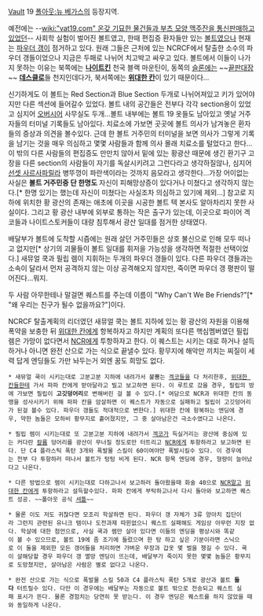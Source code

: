 [[Vault]] 19
[[폴아웃:뉴 베가스]]의 등장지역.

예전에는 --[[wiki:"vat19.com" 온갖 기묘한 물건들과 부츠 모양 맥주잔을 통신판매하고 있었던]]-- 사회학 실험이 벌어진 볼트였고, 한때 편집증 환자들만 있는 [[볼트]]였으나 현재는 [[파우더 갱]]이 점거하고 있다. 원래 그들은 근처에 있는 NCRCF에서 탈출한 소수의 파우더 갱들이었으나 지금은 두패로 나뉘어 치고박고 싸우고 있다. 볼트에서 이들이 나가지 못하는 이유는 북쪽에는 '''[[나이트킨]]''' 천국 블랙 마운틴이, 동쪽의 [[슬론]]에는 ~~[[끝판대장]]~~ '''[[데스클로]]'''들 천지인데다가, 북서쪽에는 '''[[위대한 칸]]'''이 있기 때문이다...

신기하게도 이 볼트는 Red Section과 Blue Section 두개로 나뉘어져있고 키가 있어야지만 다른 섹션에 들어갈수 있었다. 볼트 내의 공간들은 전부다 각각 section용이 있었고 심지어 [[오버시어]] 사무실도 두개...볼트 내부에는 볼트 19 옷들도 남아있고 옛날 거주자들의 터미널 기록들도 남아있다. 치료소에 가보면 곳곳에 볼트 의사가 남겨놓은 환자들의 증상과 의견을 볼수있다. 근데 한 볼트 거주민의 터미널을 보면 의사가 그렇게 기록을 남기는 것을 매우 의심하고 몇몇 사람들과 함께 의사 몰래 치료소를 털었다고 한다...이 밖의 다른 사람들의 편집증도 만만치 않아서 밑에 있는 황광산 때문에 생긴 환기구 고장을 다른 section의 사람들이 자기를 독살시키려고 그런다라고 생각하질않나, 심지어 [[선셋 사르사파릴라]] 병뚜껑이 파란색이라는 것까지 음모라고 생각한다...가장 어이없는 사실은 '''볼트 거주민중 단 한명도''' 자신이 피해망상증이 있다거나 미쳤다고 생각하지 않는다.[* 한명 있기는 했는데 자신이 미쳤다는 사실조차 의심하고 있기에 제외...] 참고로 지하에 위치한 황 광산의 존재는 애초에 이곳을 시공한 볼트 텍 본사도 알아차리지 못한 사실이다. 그리고 황 광산 내부에 외부로 통하는 작은 출구가 있는데, 이곳으로 파이어 겍코들과 나이트스토커들이 대량 침투해서 광산 일대를 점거한 상태였다.

배달부가 볼트에 도착할 시즘에는 원래 살던 거주민들은 상호 불신으로 인해 모두 떠나고 없지만[* 상기의 괴물들이 볼트 일대를 휘저을 가능성을 생각하면 적절한 선택이었다.] 새뮤얼 쿡과 필립 렘이 지휘하는 두개의 파우더 갱들이 있다. 다른 파우더 갱들과는 소속이 달라서 먼저 공격하지 않는 이상 공격해오지 않지만, 죽이면 파우더 갱 평판이 떨어진다...뭐지.

두 사람 아무한테나 말걸면 퀘스트를 주는데 이름이 "Why Can't We Be Friends?"[* "왜 우리는 친구가 될수 없을까요?"]이다.

NCRCF 탈출계획의 리더였던 새뮤얼 쿡는 볼트 지하에 있는 황 광산의 자원을 이용해 폭약을 보충한 뒤 [[위대한 칸]]에게 항복하자고 하지만 계획의 또다른 핵심멤버였던 필립 렘은 가망이 없다면서 [[NCR]]에게 투항하자고 한다. 이 퀘스트는 시키는 대로 하거나 설득하거나 아니면 완전 산으로 가는 식으로 끝낼수 있다. 황무지에 해악만 끼치는 찌질이 세력 답게 엔딩들도 가만 놔두는거 외엔 꿈도 희망도 없다. 

 * 새뮤얼 쿡이 시키는대로 고분고분 지하에 내려가서 불뿜는 [[겍코]]들을 다 처리한후, [[위대한 칸]]들한테 가서 파파 칸에게 받아달라고 빌고 보고하면 된다. 이 루트로 갔을 경우, 필립의 방에 가보면 필립이 '''고깃덩어리'''로 변해버린 걸 볼 수 있다.[* 여담으로 NCR과 위대한 칸의 동맹을 성사시키기 위해 파파 칸을 암살하면 이 퀘스트가 자동으로 실패하고 필립이 고깃덩어리가 된걸 볼수 있다. 파우더 갱들도 적대적으로 변한다.] 위대한 칸에 항복하는 엔딩에 경우, 약한 놈들은 모하비 황무지로 흩어졌지만, 그 중 살아남은건 극소수였다고 나온다.

 * 필립 렘이 시키는대로 또 고분고분 지하에 내려가서 [[겍코]]가 득실거리는 광산에 중심에 있는 커다란 [[칼륨]] 덩어리를 광산이 무너질 정도로만 터트리고 [[NCR]]에게 투항하라고 보고하면 된다. 단 C4 플라스틱 폭탄 3개와 폭발물 스킬이 60이여야만 폭발시킬수 있다. 이 경우에는 전부 다 투항하러 떠나서 볼트가 텅텅 비게 된다. NCR 항목 엔딩에 경우, 형량이 늘어났다고 나온다. 

 * 다른 방법으로 렘이 시키는대로 다하고나서 보고하러 돌아왔을때 화술 40으로 [[NCR]]말고 [[위대한 칸]]에게 투항하라고 설득할수있다. 파파 칸에게 부탁하고나서 다시 돌아와 보고하면 퀘스트 성공. ~~폴아웃 공식 [[셔틀]]~~

 * 물론 이도 저도 귀찮다면 모조리 학살하면 된다. 파우더 갱 자체가 3류 양아치 집단이라 그런지 관련된 유니크 템이나 도전과제 따윈없으니 퀘스트 실패해도 게임상 아무런 지장 없다. 학살에 대한 첨언으로, 사실 쿡과 렘만 살아 있다면 이들의 엔딩을 평상시와 똑같이 볼 수 있으므로, 볼트 19에 좀 조기에 들렀으며 한 탕 하고 싶은 기분이라면 스닉으로 이 둘을 제외한 모든 갱어들을 처리하면 가벼운 무장과 갑옷 몇 벌을 챙길 수 있다. 쿡이 살해당할 경우 파우더 갱 멸망 엔딩이 뜨는데, 배달부가 죽이지 못한 몇몇 놈들은 황무지로 도망쳤지만, 살아남은 사람은 별로 없다고 나온다. 

 * 완전 산으로 가는 식으로 폭발물 스킬 50과 C4 플라스틱 폭탄 5개로 광산과 볼트 '''둘 다''' 터트릴수 있다. 다만 이 경우에는 배달부는 자동으로 볼트 밖으로 전송되고 퀘스트 실패 표시가 뜬다. 물론 경험치는 당연히 못 받는다. 이 경우 엔딩은 퀘스트를 하지 않았을 때와 동일하게 나온다.
